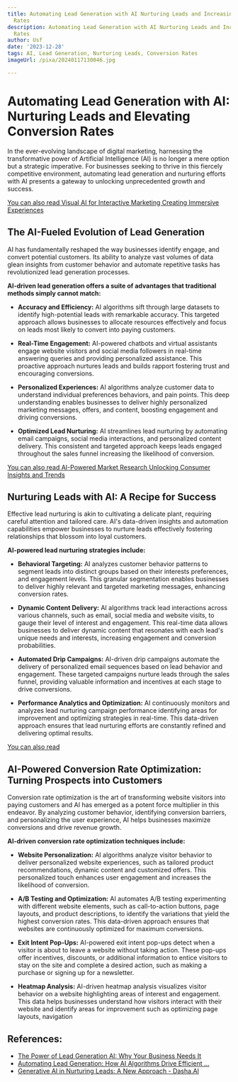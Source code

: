 ```yaml
---
title: Automating Lead Generation with AI Nurturing Leads and Increasing Conversion
  Rates
description: Automating Lead Generation with AI Nurturing Leads and Increasing Conversion
  Rates
author: Usf
date: '2023-12-28'
tags: AI, Lead Generation, Nurturing Leads, Conversion Rates
imageUrl: /pixa/20240117130046.jpg

---
```

# Automating Lead Generation with AI:  Nurturing Leads and Elevating Conversion Rates

In the ever-evolving landscape of  digital marketing, harnessing the  transformative power of  Artificial Intelligence (AI) is no longer  a mere option but a strategic imperative. For businesses seeking to thrive in  this fiercely competitive environment, automating lead generation and nurturing efforts  with AI presents a gateway to unlocking unprecedented growth and success.

[You can also read Visual AI for Interactive Marketing Creating Immersive Experiences](Visual%20AI%20for%20Interactive%20Marketing%20Creating%20Immersive%20Experiences)


## The AI-Fueled Evolution of Lead Generation

AI has fundamentally reshaped the way businesses identify engage, and convert  potential customers. Its  ability to analyze vast volumes  of data glean  insights from  customer behavior and automate repetitive tasks has revolutionized lead generation processes.

**AI-driven lead generation offers a suite of  advantages that traditional methods simply cannot match:**

- **Accuracy and Efficiency:** AI algorithms sift through  large datasets to identify high-potential  leads with remarkable accuracy. This targeted approach allows businesses  to allocate resources effectively and focus on leads most likely to convert into paying customers.


- **Real-Time Engagement:** AI-powered chatbots and virtual assistants engage website visitors and social media followers in real-time answering queries and providing personalized assistance. This proactive approach nurtures leads  and builds rapport fostering trust and encouraging conversions.


- **Personalized Experiences:** AI algorithms analyze customer data to understand individual preferences behaviors, and pain  points. This deep understanding  enables businesses to deliver highly personalized marketing messages, offers, and content, boosting engagement  and driving conversions.


- **Optimized  Lead  Nurturing:** AI streamlines lead nurturing by automating email campaigns, social media interactions, and personalized content delivery. This consistent and targeted approach keeps leads engaged  throughout the sales  funnel increasing the likelihood of conversion.

[You  can  also read AI-Powered Market Research Unlocking Consumer Insights and Trends](AI-Powered%20Market%20Research%20Unlocking%20Consumer%20Insights%20and%20Trends)


## Nurturing Leads with AI: A Recipe for Success

Effective lead nurturing is akin to cultivating a delicate plant, requiring careful attention and tailored care. AI's  data-driven insights and automation capabilities  empower businesses to  nurture leads effectively  fostering relationships that blossom into loyal  customers.

**AI-powered lead nurturing strategies  include:**

- **Behavioral Targeting:** AI analyzes customer behavior patterns to  segment leads into distinct groups based on their interests preferences, and engagement levels. This granular segmentation enables businesses to deliver highly relevant and targeted marketing messages, enhancing conversion rates.


- **Dynamic Content Delivery:** AI  algorithms  track lead interactions across various channels, such as  email,  social media and website visits,  to gauge their level  of interest and engagement. This  real-time data allows businesses to deliver dynamic content that resonates  with each lead's unique needs and interests,  increasing engagement and  conversion probabilities.


- **Automated Drip Campaigns:** AI-driven drip campaigns  automate the delivery  of personalized email sequences based on lead behavior and engagement. These targeted campaigns nurture leads through the sales funnel, providing valuable information and incentives at each stage to  drive conversions.


- **Performance Analytics and Optimization:** AI continuously monitors and analyzes  lead nurturing campaign performance identifying areas for improvement and optimizing strategies in real-time. This data-driven approach ensures that lead nurturing efforts are constantly refined and delivering optimal results.

[You can also read ]()


## AI-Powered Conversion Rate Optimization: Turning Prospects into Customers

Conversion rate optimization is the art of  transforming website visitors into paying customers and AI has emerged as a potent force multiplier in  this  endeavor. By analyzing customer behavior, identifying conversion  barriers, and personalizing the user experience, AI  helps businesses maximize conversions and  drive revenue growth.

**AI-driven  conversion rate optimization techniques include:**

- **Website Personalization:** AI  algorithms analyze visitor behavior to deliver personalized website experiences, such as tailored product recommendations, dynamic content and customized offers. This personalized touch enhances user engagement and increases the  likelihood of conversion.


- **A/B Testing and Optimization:** AI automates A/B testing experimenting with different website  elements, such as call-to-action buttons, page layouts, and product descriptions, to identify the variations that yield the highest conversion rates. This data-driven approach ensures that websites are continuously optimized  for maximum  conversions.


- **Exit Intent  Pop-Ups:** AI-powered exit intent pop-ups detect when a visitor is about  to  leave  a website without  taking  action. These pop-ups offer incentives, discounts, or additional information  to entice visitors to stay on the site and complete a desired action, such as making  a purchase or signing up for a newsletter.


- **Heatmap Analysis:** AI-driven heatmap analysis visualizes visitor behavior on a website highlighting areas of interest and  engagement. This data helps businesses understand  how visitors  interact with their website and identify areas for improvement  such as optimizing page layouts, navigation

## References:
- [The Power of Lead Generation AI: Why Your Business Needs It](https://aicontentfy.com/en/blog/power-of-lead-generation-ai-why-business-needs-it)
- [Automating Lead Generation: How AI Algorithms Drive Efficient ...](https://www.linkedin.com/pulse/automating-lead-generation-how-ai-algorithms-drive-sales-aaltonen)
- [Generative AI in Nurturing Leads: A New Approach - Dasha.AI](https://dasha.ai/en-us/blog/generative-ai-in-nurturing-leads-a-new-approach)
